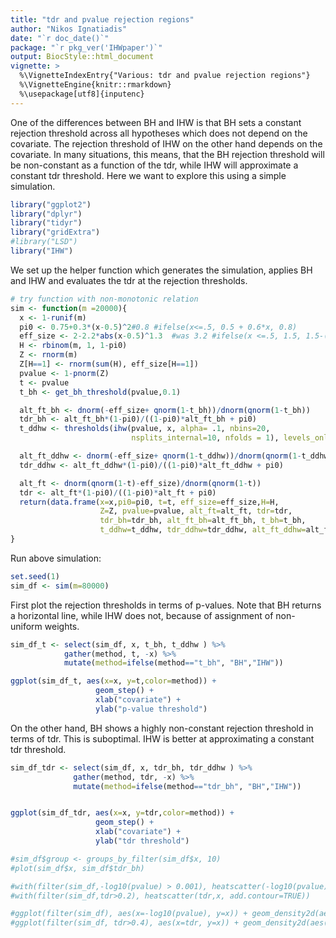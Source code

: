 ```yaml
---
title: "tdr and pvalue rejection regions"
author: "Nikos Ignatiadis"
date: "`r doc_date()`"
package: "`r pkg_ver('IHWpaper')`"
output: BiocStyle::html_document
vignette: >
  %\VignetteIndexEntry{"Various: tdr and pvalue rejection regions"}
  %\VignetteEngine{knitr::rmarkdown}
  %\usepackage[utf8]{inputenc}
---
```


One of the differences between BH and IHW is that BH sets a constant rejection threshold across all hypotheses which does not depend on the covariate. The rejection threshold of IHW on the other hand depends on the covariate. In many situations, this means, that the BH rejection threshold will be non-constant as a function of the tdr, while IHW will approximate a constant tdr threshold. Here we want to explore this using a simple simulation.

```r
library("ggplot2")
library("dplyr")
library("tidyr")
library("gridExtra")
#library("LSD")
library("IHW")
```

We set up the helper function which generates the simulation, applies BH and IHW and evaluates the tdr at the rejection thresholds.
```r
# try function with non-monotonic relation
sim <- function(m =20000){
  x <- 1-runif(m)
  pi0 <- 0.75+0.3*(x-0.5)^2#0.8 #ifelse(x<=.5, 0.5 + 0.6*x, 0.8)
  eff_size <- 2-2.2*abs(x-0.5)^1.3  #was 3.2 #ifelse(x <=.5, 1.5, 1.5-(x-1/2)*4)
  H <- rbinom(m, 1, 1-pi0)
  Z <- rnorm(m)
  Z[H==1] <- rnorm(sum(H), eff_size[H==1])
  pvalue <- 1-pnorm(Z)
  t <- pvalue
  t_bh <- get_bh_threshold(pvalue,0.1)

  alt_ft_bh <- dnorm(-eff_size+ qnorm(1-t_bh))/dnorm(qnorm(1-t_bh))
  tdr_bh <- alt_ft_bh*(1-pi0)/((1-pi0)*alt_ft_bh + pi0)
  t_ddhw <- thresholds(ihw(pvalue, x, alpha= .1, nbins=20,
                           nsplits_internal=10, nfolds = 1), levels_only=FALSE)

  alt_ft_ddhw <- dnorm(-eff_size+ qnorm(1-t_ddhw))/dnorm(qnorm(1-t_ddhw))
  tdr_ddhw <- alt_ft_ddhw*(1-pi0)/((1-pi0)*alt_ft_ddhw + pi0)

  alt_ft <- dnorm(qnorm(1-t)-eff_size)/dnorm(qnorm(1-t))
  tdr <- alt_ft*(1-pi0)/((1-pi0)*alt_ft + pi0)
  return(data.frame(x=x,pi0=pi0, t=t, eff_size=eff_size,H=H,
                    Z=Z, pvalue=pvalue, alt_ft=alt_ft, tdr=tdr,
                    tdr_bh=tdr_bh, alt_ft_bh=alt_ft_bh, t_bh=t_bh,
                    t_ddhw=t_ddhw, tdr_ddhw=tdr_ddhw, alt_ft_ddhw=alt_ft_ddhw))
}
```

Run above simulation:
```r
set.seed(1)
sim_df <- sim(m=80000)
```

First plot the rejection thresholds in terms of p-values. Note that BH returns a horizontal line, while IHW does not, because of assignment of non-uniform weights.

```r
sim_df_t <- select(sim_df, x, t_bh, t_ddhw ) %>%
            gather(method, t, -x) %>%
            mutate(method=ifelse(method=="t_bh", "BH","IHW"))

ggplot(sim_df_t, aes(x=x, y=t,color=method)) +
                   geom_step() +
                   xlab("covariate") +
                   ylab("p-value threshold")
```

On the other hand, BH shows a highly non-constant rejection threshold in terms of tdr. This is suboptimal. IHW is better at approximating a constant tdr threshold.
```r
sim_df_tdr <- select(sim_df, x, tdr_bh, tdr_ddhw ) %>%
              gather(method, tdr, -x) %>%
              mutate(method=ifelse(method=="tdr_bh", "BH","IHW"))


ggplot(sim_df_tdr, aes(x=x, y=tdr,color=method)) +
                   geom_step() +
                   xlab("covariate") +
                   ylab("tdr threshold")
```



```r
#sim_df$group <- groups_by_filter(sim_df$x, 10)
#plot(sim_df$x, sim_df$tdr_bh)

#with(filter(sim_df,-log10(pvalue) > 0.001), heatscatter(-log10(pvalue),x, add.contour=TRUE))
#with(filter(sim_df,tdr>0.2), heatscatter(tdr,x, add.contour=TRUE)) 

#ggplot(filter(sim_df), aes(x=-log10(pvalue), y=x)) + geom_density2d(aes(color = ..level..)) 
#ggplot(filter(sim_df, tdr>0.4), aes(x=tdr, y=x)) + geom_density2d(aes(color = ..level..)) 
```
